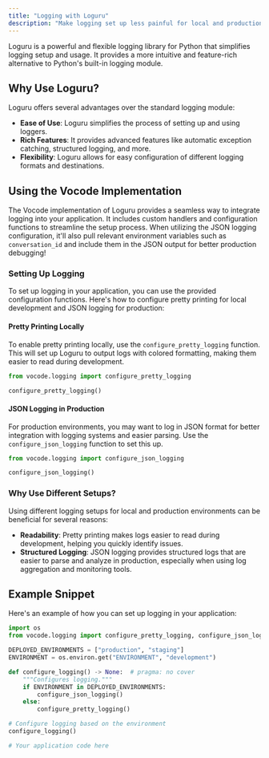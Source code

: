 ```yaml
---
title: "Logging with Loguru"
description: "Make logging set up less painful for local and production usage!"
---
```


Loguru is a powerful and flexible logging library for Python that simplifies logging setup and usage. It provides a more intuitive and feature-rich alternative to Python's built-in logging module.

## Why Use Loguru?

Loguru offers several advantages over the standard logging module:

- **Ease of Use**: Loguru simplifies the process of setting up and using loggers.
- **Rich Features**: It provides advanced features like automatic exception catching, structured logging, and more.
- **Flexibility**: Loguru allows for easy configuration of different logging formats and destinations.

## Using the Vocode Implementation

The Vocode implementation of Loguru provides a seamless way to integrate logging into your application. It includes custom handlers and configuration functions to streamline the setup process. When utilizing the JSON logging configuration, it'll also pull relevant environment variables such as `conversation_id` and include them in the JSON output for better production debugging!

### Setting Up Logging

To set up logging in your application, you can use the provided configuration functions. Here's how to configure pretty printing for local development and JSON logging for production:

#### Pretty Printing Locally

To enable pretty printing locally, use the `configure_pretty_logging` function. This will set up Loguru to output logs with colored formatting, making them easier to read during development.

```python
from vocode.logging import configure_pretty_logging

configure_pretty_logging()
```

#### JSON Logging in Production

For production environments, you may want to log in JSON format for better integration with logging systems and easier parsing. Use the `configure_json_logging` function to set this up.

```python
from vocode.logging import configure_json_logging

configure_json_logging()
```

### Why Use Different Setups?

Using different logging setups for local and production environments can be beneficial for several reasons:

- **Readability**: Pretty printing makes logs easier to read during development, helping you quickly identify issues.
- **Structured Logging**: JSON logging provides structured logs that are easier to parse and analyze in production, especially when using log aggregation and monitoring tools.

## Example Snippet

Here's an example of how you can set up logging in your application:

```python
import os
from vocode.logging import configure_pretty_logging, configure_json_logging

DEPLOYED_ENVIRONMENTS = ["production", "staging"]
ENVIRONMENT = os.environ.get("ENVIRONMENT", "development")

def configure_logging() -> None:  # pragma: no cover
    """Configures logging."""
    if ENVIRONMENT in DEPLOYED_ENVIRONMENTS:
        configure_json_logging()
    else:
        configure_pretty_logging()

# Configure logging based on the environment
configure_logging()

# Your application code here
```
